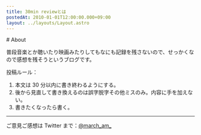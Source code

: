 ```yaml
---
title: 30min reviewとは
postedAt: 2010-01-01T12:00:00.000+09:00
layout: ../layouts/Layout.astro
---
```



<Main backTo={routes.article.index}>
# About

普段音楽とか聴いたり映画みたりしてもなにも記録を残さないので、せっかくなので感想を残そうというブログです。

投稿ルール：

1. 本文は 30 分以内に書き終わるようにする。
2. 後から見直して書き換えるのは誤字脱字その他ミスのみ。内容に手を加えない。
3. 書きたくなったら書く。

---

ご意見ご感想は Twitter まで：[@march_am\_](https://twitter.com/march%5Fam%5F)

</Main>
